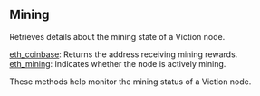 

## Mining

Retrieves details about the mining state of a Viction node.

[eth_coinbase](/viction-api/mining/eth_coinbase): Returns the address receiving mining rewards. \
[eth_mining](/viction-api/mining/eth_mining): Indicates whether the node is actively mining.

These methods help monitor the mining status of a Viction node.

<Space h={16} />
<GetStarted />
